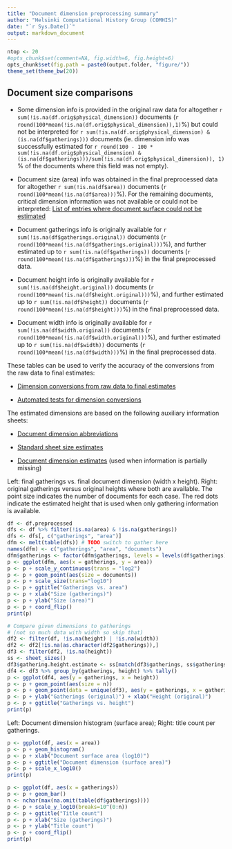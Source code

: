 ```yaml
---
title: "Document dimension preprocessing summary"
author: "Helsinki Computational History Group (COMHIS)"
date: "`r Sys.Date()`"
output: markdown_document
---
```


```r
ntop <- 20
#opts_chunk$set(comment=NA, fig.width=6, fig.height=6)
opts_chunk$set(fig.path = paste0(output.folder, "figure/"))
theme_set(theme_bw(20))
```

## Document size comparisons

  * Some dimension info is provided in the original raw data for altogether `r sum(!is.na(df.orig$physical_dimension))` documents (`r round(100*mean(!is.na(df.orig$physical_dimension)),1)`%) but could not be interpreted for `r sum(!is.na(df.orig$physical_dimension) & (is.na(df$gatherings)))` documents (ie. dimension info was successfully estimated for `r round(100 - 100 * sum(!is.na(df.orig$physical_dimension) & (is.na(df$gatherings)))/sum(!is.na(df.orig$physical_dimension)), 1)` % of the documents where this field was not empty).

  * Document size (area) info was obtained in the final preprocessed data for altogether `r sum(!is.na(df$area))` documents (`r round(100*mean(!is.na(df$area)))`%). For the remaining documents, critical dimension information was not available or could not be interpreted: [List of entries where document surface could not be estimated](physical_dimension_incomplete.csv)

  * Document gatherings info is originally available for `r sum(!is.na(df$gatherings.original))` documents (`r round(100*mean(!is.na(df$gatherings.original)))`%), and further estimated up to `r sum(!is.na(df$gatherings))` documents (`r round(100*mean(!is.na(df$gatherings)))`%) in the final preprocessed data.

  * Document height info is originally available for `r sum(!is.na(df$height.original))` documents (`r round(100*mean(!is.na(df$height.original)))`%), and further estimated up to `r sum(!is.na(df$height))` documents (`r round(100*mean(!is.na(df$height)))`%) in the final preprocessed data.

  * Document width info is originally available for `r sum(!is.na(df$width.original))` documents (`r round(100*mean(!is.na(df$width.original)))`%), and further estimated up to `r sum(!is.na(df$width))` documents (`r round(100*mean(!is.na(df$width)))`%) in the final preprocessed data.


These tables can be used to verify the accuracy of the conversions from the raw data to final estimates:

  * [Dimension conversions from raw data to final estimates](conversions_physical_dimension.csv)

  * [Automated tests for dimension conversions](https://github.com/COMHIS/bibliographica/blob/master/inst/extdata/tests_dimension_polish.csv)



The estimated dimensions are based on the following auxiliary information sheets:

  * [Document dimension abbreviations](https://github.com/COMHIS/bibliographica/blob/master/inst/extdata/document_size_abbreviations.csv)

  * [Standard sheet size estimates](https://github.com/COMHIS/bibliographica/blob/master/inst/extdata/sheetsizes.csv)

  * [Document dimension estimates](https://github.com/COMHIS/bibliographica/blob/master/inst/extdata/documentdimensions.csv) (used when information is partially missing)


<!--[Discarded dimension info](dimensions_discarded.csv)-->

Left: final gatherings vs. final document dimension (width x height). Right: original gatherings versus original heights where both are available. The point size indicates the number of documents for each case. The red dots indicate the estimated height that is used when only gathering information is available. 

```r
df <- df.preprocessed
dfs <- df %>% filter(!is.na(area) & !is.na(gatherings))
dfs <- dfs[, c("gatherings", "area")]
dfm <- melt(table(dfs)) # TODO switch to gather here
names(dfm) <- c("gatherings", "area", "documents")
dfm$gatherings <- factor(dfm$gatherings, levels = levels(df$gatherings))
p <- ggplot(dfm, aes(x = gatherings, y = area)) 
p <- p + scale_y_continuous(trans = "log2")
p <- p + geom_point(aes(size = documents))
p <- p + scale_size(trans="log10")
p <- p + ggtitle("Gatherings vs. area")
p <- p + xlab("Size (gatherings)")
p <- p + ylab("Size (area)")
p <- p + coord_flip()
print(p)

# Compare given dimensions to gatherings
# (not so much data with width so skip that)
df2 <- filter(df, !is.na(height) | !is.na(width))
df2 <- df2[!is.na(as.character(df2$gatherings)),]
df3 <- filter(df2, !is.na(height))
ss <- sheet_sizes()
df3$gathering.height.estimate <- ss[match(df3$gatherings, ss$gatherings),"height"]
df4 <- df3 %>% group_by(gatherings, height) %>% tally()
p <- ggplot(df4, aes(y = gatherings, x = height))
p <- p + geom_point(aes(size = n))
p <- p + geom_point(data = unique(df3), aes(y = gatherings, x = gathering.height.estimate), color = "red")
p <- p + ylab("Gatherings (original)") + xlab("Height (original)") 
p <- p + ggtitle("Gatherings vs. height")
print(p)
```


Left: Document dimension histogram (surface area);
Right: title count per gatherings.

```r
p <- ggplot(df, aes(x = area))
p <- p + geom_histogram() 
p <- p + xlab("Document surface area (log10)")
p <- p + ggtitle("Document dimension (surface area)")
p <- p + scale_x_log10()
print(p)

p <- ggplot(df, aes(x = gatherings)) 
p <- p + geom_bar()
n <- nchar(max(na.omit(table(df$gatherings))))
p <- p + scale_y_log10(breaks=10^(0:n))
p <- p + ggtitle("Title count")
p <- p + xlab("Size (gatherings)")
p <- p + ylab("Title count")
p <- p + coord_flip()
print(p)
```



<!--

### Gatherings timelines

```r
nmin <- 15
```

Popularity of different document sizes over time. Left: absolute title
counts. Right: relative title counts. Gatherings with less than `r
nmin` documents at every decade are excluded:

```r
dfs <- df %>% filter(!is.na(gatherings))

res <- timeline(dfs, group = "gatherings", nmin = nmin, mode = "absolute") 
print(res$plot)

res <- timeline(dfs, group = "gatherings", nmin = nmin, mode = "percentage") 
print(res$plot)
```


## Average document dimensions 

Here we use the original data only:

```r
# only include gatherings with sufficiently many documents
nmin <- 2000
top.gatherings <- setdiff(names(which(table(df$gatherings.original) > nmin)), "NA")

df2 <- filter(df, !gatherings.original == "NA" &
                  (!is.na(height.original) | !is.na(width.original))) %>%
       filter(gatherings.original %in% top.gatherings) %>%
       select(publication_decade, gatherings.original, height.original, width.original)
       
df3 <- df2 %>% group_by(gatherings.original, publication_decade) %>% 
       summarize(mean.height.original = mean(height.original, na.rm = T),
    	         mean.width.original  = mean(width.original, na.rm = T),
		 n = n())

p <- ggplot()
p <- p + geom_point(data = df3, aes(x = publication_decade,
       	 		   	    y = mean.height.original,
				    size = n,
				    group = gatherings.original,
				    color = gatherings.original))
# Use mean height here to speed up
p <- p + geom_smooth(data = df3, method = "loess",
       	   aes(x = publication_decade,
	       y = mean.height.original,
	       group = gatherings.original,
	       color = gatherings.original))
p <- p + ggtitle("Height")
print(p)
```




Only the most frequently occurring gatherings are listed here:

```r
df2 <- filter(df, !is.na(gatherings.original) & (!is.na(height.original) | !is.na(width.original))) %>%
       filter(gatherings.original %in% top.gatherings) %>%
       group_by(gatherings.original) %>% 
       summarize(
    	    mean.width = mean(width.original, na.rm = T), 
	    median.width = mean(width.original, na.rm = T),        
            mean.height = mean(height.original, na.rm = T),
	    median.height = mean(height.original, na.rm = T),
	    n = n())

mean.dimensions <- as.data.frame(df2)
kable(mean.dimensions, caption = "Average document dimensions", digits = 2)
```

-->
